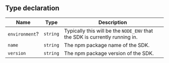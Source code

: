 ## Type declaration

| Name                                    | Type     | Description                                                                 |
| --------------------------------------- | -------- | --------------------------------------------------------------------------- |
| <a id="environment"></a> `environment`? | `string` | Typically this will be the `NODE_ENV` that the SDK is currently running in. |
| <a id="name"></a> `name`                | `string` | The npm package name of the SDK.                                            |
| <a id="version"></a> `version`          | `string` | The npm package version of the SDK.                                         |

